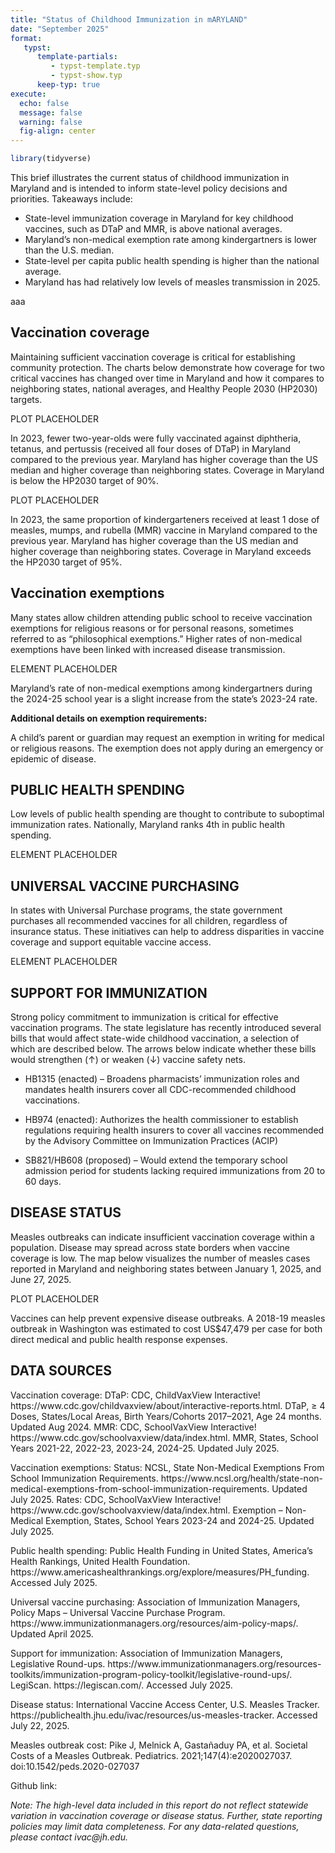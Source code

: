 ```yaml
---
title: "Status of Childhood Immunization in mARYLAND"
date: "September 2025"
format:
   typst:
      template-partials:
         - typst-template.typ
         - typst-show.typ
      keep-typ: true
execute:
  echo: false
  message: false
  warning: false
  fig-align: center
---
```


```r
library(tidyverse)
```

This brief illustrates the current status of childhood immunization in Maryland and is intended to inform state-level policy decisions and priorities. Takeaways include: 

- State-level immunization coverage in Maryland for key childhood vaccines, such as DTaP and MMR, is above national averages. 
- Maryland’s non-medical exemption rate among kindergartners is lower than the U.S. median.
- State-level per capita public health spending is higher than the national average. 
- Maryland has had relatively low levels of measles transmission in 2025.

aaa

## Vaccination coverage

Maintaining sufficient vaccination coverage is critical for establishing community protection. The charts below demonstrate how coverage for two critical vaccines has changed over time in Maryland and how it compares to neighboring states, national averages, and Healthy People 2030 (HP2030) targets.

PLOT PLACEHOLDER

In 2023, fewer two-year-olds were fully vaccinated against diphtheria, tetanus, and pertussis (received all four doses of DTaP) in Maryland compared to the previous year. Maryland has higher coverage than the US median and higher coverage than neighboring states. Coverage in Maryland is below the HP2030 target of 90%.

PLOT PLACEHOLDER

In 2023, the same proportion of kindergarteners received at least 1 dose of measles, mumps, and rubella (MMR) vaccine in Maryland compared to the previous year. Maryland has higher coverage than the US median and higher coverage than neighboring states. Coverage in Maryland exceeds the HP2030 target of 95%.

## Vaccination exemptions

Many states allow children attending public school to receive vaccination exemptions for religious reasons or for personal reasons, sometimes referred to as “philosophical exemptions.” Higher rates of non-medical exemptions have been linked with increased disease transmission.

ELEMENT PLACEHOLDER

Maryland’s rate of non-medical exemptions among kindergartners during the 2024-25 school year is a slight increase from the state’s 2023-24 rate.

**Additional details on exemption requirements:**

A child’s parent or guardian may request an exemption in writing for medical or religious  reasons. The exemption does not apply during an emergency or epidemic of disease.

## PUBLIC HEALTH SPENDING

Low levels of public health spending are thought to contribute to suboptimal immunization rates. Nationally, Maryland ranks 4th in public health spending.

ELEMENT PLACEHOLDER

## UNIVERSAL VACCINE PURCHASING

In states with Universal Purchase programs, the state government purchases all recommended vaccines for all children, regardless of insurance status. These initiatives can help to address disparities in vaccine coverage and support equitable vaccine access.

ELEMENT PLACEHOLDER

## SUPPORT FOR IMMUNIZATION

Strong policy commitment to immunization is critical for effective vaccination programs. The state legislature has recently introduced several bills that would affect state-wide childhood vaccination, a selection of which are described below. The arrows below indicate whether these bills would strengthen (↑) or weaken (↓) vaccine safety nets.

- HB1315 (enacted) – Broadens pharmacists’ immunization roles and mandates health insurers cover all CDC-recommended childhood vaccinations.

- HB974 (enacted): Authorizes the health commissioner to establish regulations requiring health insurers to cover all vaccines recommended by the Advisory Committee on Immunization Practices (ACIP)

- SB821/HB608 (proposed) – Would extend the temporary school admission period for students lacking required immunizations from 20 to 60 days. 

## DISEASE STATUS

Measles outbreaks can indicate insufficient vaccination coverage within a population. Disease may spread across state borders when vaccine coverage is low. The map below visualizes the number of measles cases reported in Maryland and neighboring states between January 1, 2025, and June 27, 2025. 

PLOT PLACEHOLDER

Vaccines can help prevent expensive disease outbreaks. A 2018-19 measles outbreak in Washington was estimated to cost US$47,479 per case for both direct medical and public health response expenses.

## DATA SOURCES

Vaccination coverage: 
DTaP: CDC, ChildVaxView Interactive! https://www.cdc.gov/childvaxview/about/interactive-reports.html. DTaP, ≥ 4 Doses, States/Local Areas, Birth Years/Cohorts 2017–2021, Age 24 months. Updated Aug 2024. 
MMR: CDC, SchoolVaxView Interactive! https://www.cdc.gov/schoolvaxview/data/index.html. MMR, States, School Years 2021-22, 2022-23, 2023-24, 2024-25. Updated July 2025.

Vaccination exemptions: 
Status: NCSL, State Non-Medical Exemptions From School Immunization Requirements. https://www.ncsl.org/health/state-non-medical-exemptions-from-school-immunization-requirements. Updated July 2025.
Rates: CDC, SchoolVaxView Interactive! https://www.cdc.gov/schoolvaxview/data/index.html. Exemption – Non-Medical Exemption, States, School Years 2023-24 and 2024-25. Updated July 2025.

Public health spending: Public Health Funding in United States, America’s Health Rankings, United Health Foundation. https://www.americashealthrankings.org/explore/measures/PH_funding. Accessed July 2025.

Universal vaccine purchasing: Association of Immunization Managers, Policy Maps – Universal Vaccine Purchase Program. https://www.immunizationmanagers.org/resources/aim-policy-maps/. Updated April 2025.

Support for immunization: 
Association of Immunization Managers, Legislative Round-ups. https://www.immunizationmanagers.org/resources-toolkits/immunization-program-policy-toolkit/legislative-round-ups/. 
LegiScan. https://legiscan.com/. Accessed July 2025.

Disease status: International Vaccine Access Center, U.S. Measles Tracker. https://publichealth.jhu.edu/ivac/resources/us-measles-tracker. Accessed July 22, 2025.

Measles outbreak cost: Pike J, Melnick A, Gastañaduy PA, et al. Societal Costs of a Measles Outbreak. Pediatrics. 2021;147(4):e2020027037. doi:10.1542/peds.2020-027037

Github link: 

*Note: The high-level data included in this report do not reflect statewide variation in vaccination coverage or disease status. Further, state reporting policies may limit data completeness. For any data-related questions, please contact ivac@jh.edu.*
